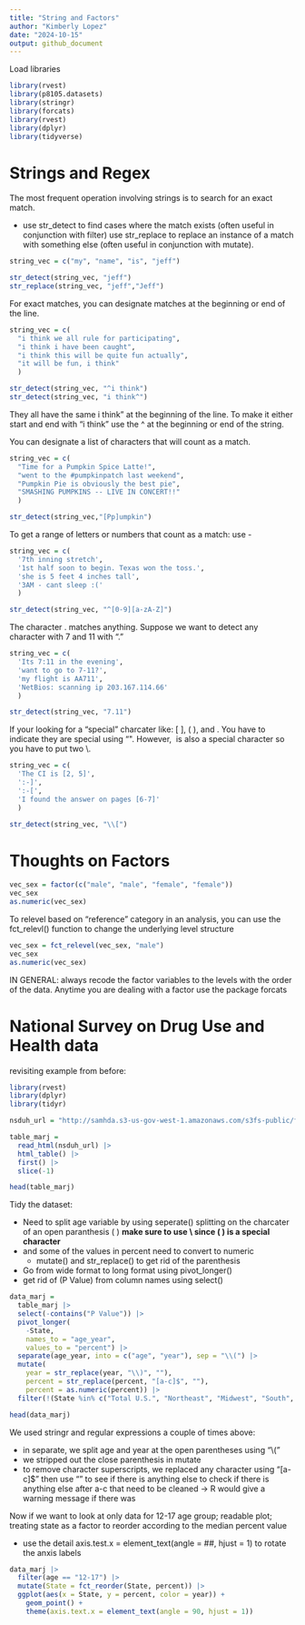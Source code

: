 ```yaml
---
title: "String and Factors"
author: "Kimberly Lopez"
date: "2024-10-15"
output: github_document
---
```

Load libraries 
```r
library(rvest)
library(p8105.datasets)
library(stringr)
library(forcats)
library(rvest)
library(dplyr)
library(tidyverse)

```

# Strings and Regex

The most frequent operation involving strings is to search for an exact match. 

- use str_detect to find cases where the match exists (often useful in conjunction with filter)
use str_replace to replace an instance of a match with something else (often useful in conjunction with mutate). 

```r
string_vec = c("my", "name", "is", "jeff")

str_detect(string_vec, "jeff")
str_replace(string_vec, "jeff","Jeff")

```

For exact matches, you can designate matches at the beginning or end of the line. 
```r
string_vec = c(
  "i think we all rule for participating",
  "i think i have been caught",
  "i think this will be quite fun actually",
  "it will be fun, i think"
  )

str_detect(string_vec, "^i think")
str_detect(string_vec, "i think^")
```

They all have the same i think" at the beginning of the line. To make it either start and end with "i think" use the ^ at the beginning or end of the string.

You can designate a list of characters that will count as a match.
```r
string_vec = c(
  "Time for a Pumpkin Spice Latte!",
  "went to the #pumpkinpatch last weekend",
  "Pumpkin Pie is obviously the best pie",
  "SMASHING PUMPKINS -- LIVE IN CONCERT!!"
  )

str_detect(string_vec,"[Pp]umpkin")
```

To get a range of letters or numbers that count as a match: use - 

```r
string_vec = c(
  '7th inning stretch',
  '1st half soon to begin. Texas won the toss.',
  'she is 5 feet 4 inches tall',
  '3AM - cant sleep :('
  )

str_detect(string_vec, "^[0-9][a-zA-Z]")
```

The character . matches anything.
Suppose we want to detect any character with 7 and 11 with "." 

```r
string_vec = c(
  'Its 7:11 in the evening',
  'want to go to 7-11?',
  'my flight is AA711',
  'NetBios: scanning ip 203.167.114.66'
  )

str_detect(string_vec, "7.11")
```

If your looking for a "special" charcater like: [ ], ( ), and . You have to indicate they are special using "\". However, \ is also a special character so you have to put two \\. 

```r
string_vec = c(
  'The CI is [2, 5]',
  ':-]',
  ':-[',
  'I found the answer on pages [6-7]'
  )

str_detect(string_vec, "\\[")

```

# Thoughts on Factors 


```r
vec_sex = factor(c("male", "male", "female", "female"))
vec_sex
as.numeric(vec_sex)
```

To relevel based on "reference" category in an analysis, you can use the fct_relevl() function to change the underlying level structure 

```r
vec_sex = fct_relevel(vec_sex, "male")
vec_sex
as.numeric(vec_sex)
```

 IN GENERAL: always recode the factor variables to the levels with the order of the data. Anytime you are dealing with a factor use the package forcats 

# National Survey on Drug Use and Health data 

revisiting example from before: 
```r
library(rvest)
library(dplyr)
library(tidyr)
```

```r
nsduh_url = "http://samhda.s3-us-gov-west-1.amazonaws.com/s3fs-public/field-uploads/2k15StateFiles/NSDUHsaeShortTermCHG2015.htm"

table_marj = 
  read_html(nsduh_url) |> 
  html_table() |> 
  first() |>
  slice(-1)

head(table_marj)
```

Tidy the dataset: 

- Need to split age variable by using seperate() splitting on the charcater of an open paranthesis ( ) **make sure to use \\ since ( ) is a special character**
- and some of the values in percent need to convert to numeric 
  - mutate() and str_replace() to get rid of the parenthesis 
- Go from wide format to long format using pivot_longer()
- get rid of (P Value) from column names  using select() 

```r
data_marj = 
  table_marj |>
  select(-contains("P Value")) |>
  pivot_longer(
    -State,
    names_to = "age_year", 
    values_to = "percent") |>
  separate(age_year, into = c("age", "year"), sep = "\\(") |>
  mutate(
    year = str_replace(year, "\\)", ""),
    percent = str_replace(percent, "[a-c]$", ""),
    percent = as.numeric(percent)) |>
  filter(!(State %in% c("Total U.S.", "Northeast", "Midwest", "South", "West")))

head(data_marj)
```
We used stringr and regular expressions a couple of times above:

- in separate, we split age and year at the open parentheses using "\\("
- we stripped out the close parenthesis in mutate
- to remove character superscripts, we replaced any character using "[a-c]$" then use "" to see if there is anything else to check if there is anything else after a-c that need to be cleaned -> R would give a warning message if there was

Now if we want to look at only data for 12-17 age group; readable plot; treating state as a factor to reorder according to the median percent value 

- use the detail axis.test.x = element_text(angle = ##, hjust = 1) to rotate the anxis labels

```r
data_marj |>
  filter(age == "12-17") |> 
  mutate(State = fct_reorder(State, percent)) |> 
  ggplot(aes(x = State, y = percent, color = year)) + 
    geom_point() + 
    theme(axis.text.x = element_text(angle = 90, hjust = 1))
```





